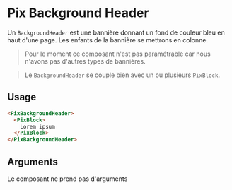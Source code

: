 
<Meta
  title='Layout/Background Header'
  component='PixBackgroundHeader'
/>

# Pix Background Header

Un `BackgroundHeader` est une bannière donnant un fond de couleur bleu en haut d'une page.
Les enfants de la bannière se mettrons en colonne.

> Pour le moment ce composant n'est pas paramétrable car nous n'avons pas d'autres types de bannières.

> Le `BackgroundHeader` se couple bien avec un ou plusieurs `PixBlock`.

<Canvas>
  <Story name="Background Header" story={stories.backgroundHeader} height={500} />
</Canvas>

## Usage

```html
<PixBackgroundHeader>
  <PixBlock>
    Lorem ipsum
  </PixBlock>
</PixBackgroundHeader>
```

## Arguments

Le composant ne prend pas d'arguments
